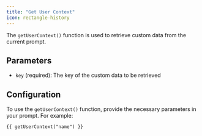 ```yaml
---
title: "Get User Context"
icon: rectangle-history
---
```


The `getUserContext()` function is used to retrieve custom data from the current prompt.

## Parameters

- `key` (required): The key of the custom data to be retrieved

## Configuration

To use the `getUserContext()` function, provide the necessary parameters in your prompt. For example:

```markdown
{{ getUserContext("name") }}
```
